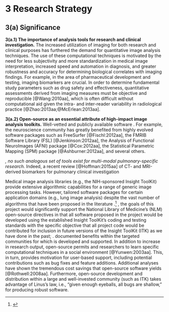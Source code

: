 
# 3 Research Strategy

## __3(a) Significance__

__3(a.1) The importance of analysis tools for research and clinical \textcolor{black}{imaging} investigation.__
The increased utilization of imaging for both research and clinical purposes has
furthered
the demand for quantitative image analysis techniques.  The use of these computational
techniques is motivated by the need for less subjectivity and more standardization in
medical image interpretation, increased speed and automation in diagnosis, and greater
robustness and accuracy for determining biological correlates with imaging findings.
For example, in the area of pharmaceutical development and testing, imaging biomarkers are crucial.
In order to determine fundamental study parameters such as drug safety
and effectiveness, quantitative assessments derived from imaging measures must be objective
and reproducible [@Wang:2010aa], which is often difficult without computational aid given the intra-
and inter-reader variability in radiological practice [@Zhao:2013aa;@McErlean:2013aa].

<!--
Additionally, the exciting possibilities associated with "big data" and the potential
for improvement in individualized, evidence-based medicine have also increased the need
for sophisticated data transformation and machine learning techniques.
-->


__3(a.2) Open-source as an essential attribute of high-impact image analysis toolkits.__
Well-vetted and publicly available software
\textcolor{black}{have transformed targeted research fields}.
For example, the neuroscience community has greatly
benefited from highly evolved software packages such as FreeSurfer [@Fischl:2012aa], the FMRIB Software
Library (FSL) [@Jenkinson:2012aa], the Analysis of Functional NeuroImages (AFNI) package [@Cox:2012aa], the
Statistical Parametric Mapping (SPM) package [@Ashburner:2012aa], and several others.

<!--
Performing a pubmed query for any one of
these softwares every year for the past decade (cf Figure 1) illustrates the growing use of
such packages and the research studies that are produced as a result.

```r
years <- 2005:2014

numberOfAbstractsPerYear <- rep( 0, length( years ) )
for( i in 1:length( years ) )
  {
  cat( "Doing year", years[i], "\n" )
  query = "afni OR fsl OR freesurfer OR (statistical AND parametric AND mapping)"
  res <- EUtilsSummary( query, db = "pubmed", retmax = 5000, mindate = as.character( years[i] ), maxdate = as.character( years[i] ) )
  summary( res )
  fetch <- EUtilsGet( res )
  abstracts <- AbstractText( fetch )
  numberOfAbstractsPerYear[i] <- length( abstracts )
  }

plotDataFrame <- data.frame( Year = as.factor( years ), NumberOfAbstracts = numberOfAbstractsPerYear )
ggplot( data = plotDataFrame, aes( x = Year, y = NumberOfAbstracts, fill = NumberOfAbstracts ) ) +
          geom_bar( stat = "identity" ) +
          scale_fill_gradient( low = "#01256e", high = "#6d0e0e" ) +
          ylab( "Number of articles" ) +
          xlab( "Publication year" ) +
          theme( legend.position = "none" )
```
-->


_\textcolor{black}{However, despite the important implications for the pulmonary imaging
community}, no such analogous set of tools exist for multi-modal pulmonary-specific research.
\textcolor{black}{Such an original software package would potentially have an immediate and
significant impact.}_  Indeed, a recent
review [@Hoffman:2015aa] of CT- and MRI-derived biomarkers for pulmonary clinical investigation
\textcolor{black}{
highlighted the lack of universally available multi-modality image
analysis software---despite the existence of an extensive and continually
growing literature---as one of the major impediments to more widespread
usage of the unique applications offered by each modality and the use of
multi-modality imaging to gain a broader understanding of the etiology
of lung disease. This project would thus be transformative in providing
both a solution for this critical unmet need and a publically available
set of multi-modality software approaches that can be built upon further.}


Medical image analysis libraries (e.g., the NIH-sponsored Insight ToolKit) provide extensive
algorithmic
capabilities for a range of generic image processing tasks.  However,
tailored software packages for certain application domains (e.g., lung image analysis)
\textcolor{black}{do not exist}
 despite the vast number of algorithms that have been proposed in the literature
\textcolor{black}{(most of which are not available to the public)}.[^1]
\textcolor{black}{Importantly}, the goals of this project would
significantly support the National Library of Medicine’s (NLM)
open-source directives in that
all software proposed in the project would be developed using the established Insight ToolKit’s coding and testing
standards with the specific objective that all project code would be contributed
for inclusion in future versions of the Insight ToolKit (ITK) as we have done in the past;
\textcolor{black}{see Yoo letter of support}.
\textcolor{black}{NLM's position on open-source stems from the} documented benefits
within the targeted communities for which \textcolor{black}{such software} is developed and supported.  In addition to
increase in research output, open-source permits
\textcolor{black}{trainees} and
researchers to learn specific computational techniques in a social environment [@Yunwen:2003aa].
This, in turn, provides motivation for user-based support, including potential contributions
such as bug fixes and feature additions.  Additional analyses have shown the tremendous
cost savings that open-source software yields [@Rothwell:2008aa].  Furthermore,
 open-source development and distribution within a large and well-invested
community (such as ITK) takes advantage of Linus's law, i.e., "given enough eyeballs, all bugs are
shallow," for producing robust software.

[^1]: \textcolor{black}{Several competitions have been held in recent years focused on the processing and
analysis of lung image data (e.g., VOLCANO09---nodule detection, EMPIRE10---registration and motion estimation,
LOLA11---lung and lobe segmentation, and VESSEL12---vasculature segmentation).  To the best of our knowledge, the vast majority of
the proposed algorithms are not publicly available.  Other pulmonary imaging efforts, such as LIDC
and RIDER, have amassed large amounts of imaging data but available software support is limited to organizational
tasks specific to those databases. In contrast, the COPDGene study has given rise to the Chest Imaging Platform
software, which does not yet appear to be fully available to the public and whose focus and scope (CT imaging
primarily of COPD) are significantly more narrow than those for this project.}



__\textcolor{black}{3(a.3) The challenging dynamic nature of the multi-modality lung imaging
environment demands tools with comprehensive capabilities.}__ \textcolor{black}{There is need
for continued improvement of imaging acquisition technologies for the
lung; nevertheless, the current state-of-the-art permits effective
quantitation of pulmonary structural and functional parameters in
multi-modality studies. The major caveat, however, is that sophisticated
and extensive pre- and post-processing of the images may be required
depending on the type and degree of distortions and artifacts introduced
in their acquisition. Enabling the ability to carry out such processing
is one of the major goals of this project. To achieve this objective,
given the additional complexity introduced by the heterogeneity of
applications and equipment in lung imaging, flexible and tunable (i.e.,
open and programmable) tools are needed, with manifold capabilities
carefully curated to cover essential analysis and processing tasks,
all of which ideally integrated within a single coherent toolbox---this is
the overall goal and deliverable of the proposed project.}



